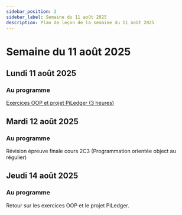 ```yaml
---
sidebar_position: 2
sidebar_label: Semaine du 11 août 2025
description: Plan de leçon de la semaine du 11 août 2025
---
```


# Semaine du 11 août 2025

## Lundi 11 août 2025

### Au programme

[Exercices OOP et projet PiLedger (3 heures)](https://github.com/archambaultv-prof/2025E-420-920-MA-Revision1)

## Mardi 12 août 2025

### Au programme

Révision épreuve finale cours 2C3 (Programmation orientée object au régulier)

## Jeudi 14 août 2025

### Au programme

Retour sur les exercices OOP et le projet PiLedger.
